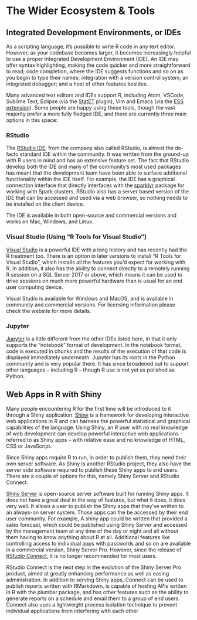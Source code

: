 # The Wider Ecosystem & Tools

## Integrated Development Environments, or IDEs

As a scripting language, it’s possible to write R code in any text editor. However, as your codebase becomes larger, it becomes increasingly helpful to use a proper Integrated Development Environment (IDE). An IDE may offer syntax highlighting, making the code quicker and more straightforward to read; code completion, where the IDE suggests functions and so on as you begin to type their names; integration with a version control system; an integrated debugger; and a host of other features besides.

Many advanced text editors and IDEs support R, including Atom, VSCode, Sublime Text, Eclipse (via the [StatET](http://www.walware.de/goto/statet) plugin), Vim and Emacs (via the [ESS extension](https://ess.r-project.org/)). Some people are happy using these tools, though the vast majority prefer a more fully fledged IDE, and there are currently three main options in this space:

### RStudio

The [RStudio IDE](https://www.rstudio.com/products/rstudio/), from the company also called RStudio, is almost the de-facto standard IDE within the community. It was written from the ground-up with R users in mind and has an extensive feature set. The fact that RStudio develop both the IDE and many of the community’s most used packages has meant that the development team have been able to surface additional functionality within the IDE itself. For example, the IDE has a graphical connection interface that directly interfaces with the [sparklyr](https://spark.rstudio.com) package for working with Spark clusters. RStudio also has a server based version of the IDE that can be accessed and used via a web browser, so nothing needs to be installed on the client device. 

The IDE is available in both open-source and commercial versions and works on Mac, Windows, and Linux.

### Visual Studio (Using “R Tools for Visual Studio”)

[Visual Studio](https://visualstudio.com) is a powerful IDE with a long history and has recently had the R treatment too. There is an option in later versions to install “R Tools for Visual Studio”, which installs all the features you’d expect for working with R. In addition, it also has the ability to connect directly to a remotely running R session on a SQL Server 2017 or above, which means it can be used to drive sessions on much more powerful hardware than is usual for an end user computing device. 

Visual Studio is available for Windows and MacOS, and is available in community and commercial versions. For licensing information please check the website for more details.

### Jupyter

[Jupyter](http://jupyter.org/) is a little different from the other IDEs listed here, in that it only supports the “notebook” format of development. In the notebook format, code is executed in chunks and the results of the execution of that code is displayed immediately underneath. Jupyter has its roots in the Python community and is very popular there. It has since broadened out to support other languages -- including R -- though R use is not yet as polished as Python.


## Web Apps in R with Shiny

Many people encountering R for the first time will be introduced to it through a Shiny application. [Shiny](https://shiny.rstudio.com/) is a framework for developing interactive web applications in R and can harness the powerful statistical and graphical capabilities of the language. Using Shiny, an R user with no real knowledge of web development can develop powerful interactive web applications -- referred to as Shiny apps -- with relative ease and no knowledge of HTML, CSS or JavaScript.

Since Shiny apps require R to run, in order to publish them, they need their own server software. As Shiny is another RStudio project, they also have the server side software required to publish these Shiny apps to end users. There are a couple of options for this, namely Shiny Server and RStudio Connect.

[Shiny Server](https://www.rstudio.com/products/shiny/shiny-server/) is open-source server software built for running Shiny apps. It does not have a great deal in the way of features, but what it does, it does very well. It allows a user to publish the Shiny apps that they've written to an always-on server system. Those apps can the be accessed by their end user community. For example, A shiny app could be written that provided a sales forecast, which could be published using Shiny Server and accessed by the management team at any time of the day or night and all without them having to know anything about R at all. Additional features like controlling access to individual apps with passwords and so on are available in a commercial version, Shiny Server Pro. However, since the release of [RStudio Connect](https://www.rstudio.com/products/connect/), it is no longer recommended for most users.

RStudio Connect is the next step in the evolution of the Shiny Server Pro product, aimed at greatly enhancing performance as well as easing administration. In addition to serving Shiny apps, Connect can be used to publish reports written with RMarkdown, is capable of hosting APIs written in R with the plumber package, and has other features such as the ability to generate reports on a schedule and email them to a group of end users. Connect also uses a lightweight process isolation technique to prevent individual applications from interfering with each other
